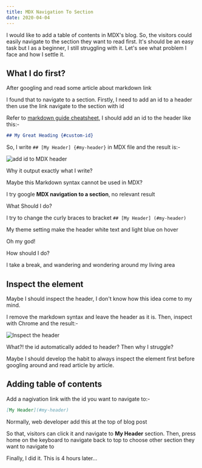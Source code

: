 ```yaml
---
title: MDX Navigation To Section
date: 2020-04-04
---
```


I would like to add a table of contents in MDX's blog. So, the visitors could easily navigate to the section they want to read first. It's should be an easy task but I as a beginner, I still struggling with it. Let's see what problem I face and how I settle it.

## What I do first?

After googling and read some article about markdown link

I found that to navigate to a section. Firstly, I need to add an id to a header then use the link navigate to the section with id

Refer to <a href='https://www.markdownguide.org/cheat-sheet/' target='_blank'  rel="noreferrer noopener">markdown guide cheatsheet</a>, I should add an id to the header like this:-

```markdown
## My Great Heading {#custom-id}
```

So, I write `## [My Header] {#my-header}` in MDX file and the result is:-

![add id to MDX header](../assets/header-id-mdx.png)

Why it output exactly what I write?

Maybe this Markdown syntax cannot be used in MDX?

I try google **MDX navigation to a section**, no relevant result

What Should I do?

I try to change the curly braces to bracket `## [My Header] (#my-header)`

My theme setting make the header white text and light blue on hover

Oh my god!

How should I do?

I take a break, and wandering and wondering around my living area

## Inspect the element

Maybe I should inspect the header, I don't know how this idea come to my mind.

I remove the markdown syntax and leave the header as it is. Then, inspect with Chrome and the result:-

![Inspect the header](../assets/inspect-header.png)

What?! the id automatically added to header? Then why I struggle?

Maybe I should develop the habit to always inspect the element first before googling around and read article by article.

## Adding table of contents

Add a nagivation link with the id you want to navigate to:-

```markdown
[My Header](#my-header)
```

Normally, web developer add this at the top of blog post

So that, visitors can click it and navigate to **My Header** section. Then, press home on the keyboard to navigate back to top to choose other section they want to navigate to

Finally, I did it. This is 4 hours later...
